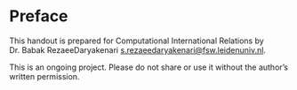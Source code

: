 # Preface {.unnumbered}

This handout is prepared for Computational International Relations by Dr. Babak RezaeeDaryakenari [s.rezaeedaryakenari@fsw.leidenuniv.nl](mailto:s.rezaeedaryakenari@fsw.leidenuniv.nl). 

This is an ongoing project. Please do not share or use it without the author's written permission.